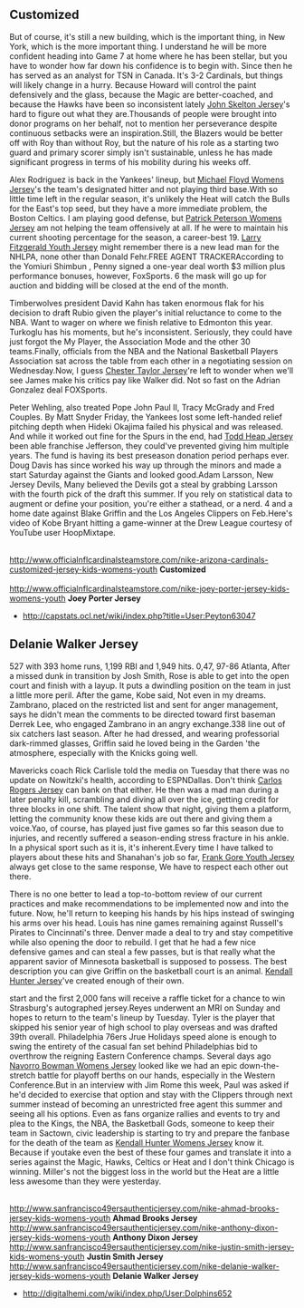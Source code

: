 == Customized ==

<p>But of course, it's still a new building, which is the important thing, in New York, which is the more important thing. I understand he will be more confident heading into Game 7 at home where he has been stellar, but you have to wonder how far down his confidence is to begin with. Since then he has served as an analyst for TSN in Canada. It's 3-2 Cardinals, but things will likely change in a hurry. Because Howard will control the paint defensively and the glass, because the Magic are better-coached, and because the Hawks have been so inconsistent lately [http://www.officialnflcardinalsteamstore.com/nike-john-skelton-jersey-kids-womens-youth John Skelton Jersey]'s hard to figure out what they are.Thousands of people were brought into donor programs on her behalf, not to mention her perseverance despite continuous setbacks were an inspiration.Still, the Blazers would be better off with Roy than without Roy, but the nature of his role as a starting two guard and primary scorer simply isn't sustainable, unless he has made significant progress in terms of his mobility during his weeks off.</p><p> Alex Rodriguez is back in the Yankees' lineup, but [http://www.officialnflcardinalsteamstore.com/nike-michael-floyd-jersey-kids-womens-youth Michael Floyd Womens Jersey]'s the team's designated hitter and not playing third base.With so little time left in the regular season, it's unlikely the Heat will catch the Bulls for the East's top seed, but they have a more immediate problem, the Boston Celtics. I am playing good defense, but [http://www.officialnflcardinalsteamstore.com/nike-patrick-peterson-jersey-kids-womens-youth Patrick Peterson Womens Jersey] am not helping the team offensively at all. If he were to maintain his current shooting percentage for the season, a career-best 19. [http://www.officialnflcardinalsteamstore.com/ Larry Fitzgerald Youth Jersey] might remember there is a new lead man for the NHLPA, none other than Donald Fehr.FREE AGENT TRACKERAccording to the Yomiuri Shimbun , Penny signed a one-year deal worth $3 million plus performance bonuses, however, FoxSports. 6 the mask will go up for auction and bidding will be closed at the end of the month.</p><p> Timberwolves president David Kahn has taken enormous flak for his decision to draft Rubio given the player's initial reluctance to come to the NBA. Want to wager on where we finish relative to Edmonton this year.   Turkoglu has his moments, but he's inconsistent. Seriously, they  could have just forgot the My Player, the Association Mode and the other  30 teams.Finally, officials from the NBA and the National Basketball Players Association sat across the table from each other in a negotiating session on Wednesday.Now, I guess [http://www.officialnflcardinalsteamstore.com/nike-chester-taylor-jersey-kids-womens-youth Chester Taylor Jersey]'re left to wonder when we'll see James make his critics pay like Walker did. Not so fast on the Adrian Gonzalez deal  FOXSports.</p><p> Peter Wehling, also treated Pope John Paul II, Tracy McGrady and Fred Couples. By Matt Snyder  Friday, the Yankees lost some left-handed relief pitching depth when Hideki Okajima failed his physical and was released. And while it worked out fine for the Spurs in the end, had [http://www.officialnflcardinalsteamstore.com/nike-todd-heap-jersey-kids-womens-youth Todd Heap Jersey] been able franchise Jefferson, they could've prevented giving him multiple years. The fund is having its best preseason donation period perhaps ever. Doug Davis has since worked his way up through the minors and made a start Saturday against the Giants and looked good.Adam Larsson, New Jersey Devils, Many believed the Devils got a steal by grabbing Larsson with the fourth pick of the draft this summer. If you rely on statistical data to augment or define your position, you're either a stathead, or a nerd. 4 and a home date against Blake Griffin and the Los Angeles Clippers on Feb.Here's video of Kobe Bryant hitting a game-winner at the Drew League courtesy of YouTube user HoopMixtape.</p><br/>[http://www.officialnflcardinalsteamstore.com/nike-arizona-cardinals-customized-jersey-kids-womens-youth http://www.officialnflcardinalsteamstore.com/nike-arizona-cardinals-customized-jersey-kids-womens-youth]  <strong>Customized</strong><br/><br/>[http://www.officialnflcardinalsteamstore.com/nike-joey-porter-jersey-kids-womens-youth http://www.officialnflcardinalsteamstore.com/nike-joey-porter-jersey-kids-womens-youth]  <strong>Joey Porter Jersey</strong><ul>
  
   <li><a href="http://capstats.ocl.net/wiki/index.php?title=User:Peyton63047" target="_blank">http://capstats.ocl.net/wiki/index.php?title=User:Peyton63047</a></li>
  
 </ul>

== Delanie Walker Jersey ==

<p>527 with 393 home runs, 1,199 RBI and 1,949 hits. 0,47, 97-86 Atlanta, After a missed dunk in transition by Josh Smith, Rose is able to get into the open court and finish with a layup. It puts a dwindling position on the team in just a little more peril.  After the game, Kobe said, Not even in my dreams. Zambrano, placed on the restricted list and sent for anger management, says he didn't mean the comments to be directed toward first baseman Derrek Lee, who engaged Zambrano in an angry exchange.338 line out of six catchers last season. After he had dressed, and wearing professorial  dark-rimmed glasses, Griffin said he loved being in the Garden  'the  atmosphere, especially with the Knicks going well.</p><p>Mavericks coach Rick Carlisle told the media on Tuesday that there was no update on Nowitzki's health, according to ESPNDallas. Don't think [http://www.sanfrancisco49ersauthenticjersey.com/nike-carlos-rogers-jersey-kids-womens-youth Carlos Rogers Jersey] can bank on that either. He then was a mad man during a later penalty kill, scrambling and diving all over the ice, getting credit for three blocks in one shift. The talent show that night, giving them a platform, letting the community know these kids are out there and giving them a voice.Yao, of course, has played just five games so far this season due to injuries, and recently suffered a season-ending stress fracture in his ankle. In a physical sport such as it is, it's inherent.Every time I have talked to players about these hits and Shanahan's job so far, [http://www.sanfrancisco49ersauthenticjersey.com/ Frank Gore Youth Jersey] always get close to the same response, We have to respect each other out there.</p><p> There is no one better to lead a top-to-bottom review of our current practices and make recommendations to be implemented now and into the future. Now, he'll return to keeping his hands by his hips instead of swinging his arms over his head. Louis has nine games remaining against Russell's Pirates to Cincinnati's three.   Denver made a deal to try and stay competitive while also opening  the door to rebuild. I get that he had a few nice defensive games and can steal a few passes, but is that really what the apparent savior of Minnesota basketball is supposed to possess.   The best description you can give Griffin on the basketball court is an  animal. [http://www.sanfrancisco49ersauthenticjersey.com/nike-kendall-hunter-jersey-kids-womens-youth Kendall Hunter Jersey]'ve created enough of their own.</p><p> start and the first 2,000 fans will receive a raffle ticket for a chance to win Strasburg's autographed jersey.Reyes underwent an MRI on Sunday and hopes to return to the team's lineup by Tuesday. Tyler is the player that skipped his senior year of high school to play overseas and was drafted 39th overall. Philadelphia 76ers Jrue Holidays speed alone is enough to swing the entirety of the casual fan set behind Philadelphias bid to overthrow the reigning Eastern Conference champs. Several days ago [http://www.sanfrancisco49ersauthenticjersey.com/nike-navorro-bowman-jersey-kids-womens-youth Navorro Bowman Womens Jersey] looked like we had an epic down-the-stretch battle for playoff berths on our hands, especially in the Western Conference.But in an interview with Jim Rome this week, Paul was asked if he'd decided to exercise that option and stay with the Clippers through next summer instead of becoming an unrestricted free agent this summer and seeing all his options. Even as fans organize rallies and events to try and plea to the Kings, the NBA, the Basketball Gods, someone to keep their team in Sactown, civic leadership is starting to try and prepare the fanbase for the death of the team as [http://www.sanfrancisco49ersauthenticjersey.com/nike-kendall-hunter-jersey-kids-womens-youth Kendall Hunter Womens Jersey] know it. Because if youtake even the best of these four games and translate it into a series against the Magic, Hawks, Celtics or Heat and I don't think Chicago is winning. Miller's not the biggest loss in the world but the Heat are a little less awesome than they were yesterday.</p><br/>[http://www.sanfrancisco49ersauthenticjersey.com/nike-ahmad-brooks-jersey-kids-womens-youth http://www.sanfrancisco49ersauthenticjersey.com/nike-ahmad-brooks-jersey-kids-womens-youth]  <strong>Ahmad Brooks Jersey</strong><br/>[http://www.sanfrancisco49ersauthenticjersey.com/nike-anthony-dixon-jersey-kids-womens-youth http://www.sanfrancisco49ersauthenticjersey.com/nike-anthony-dixon-jersey-kids-womens-youth]  <strong>Anthony Dixon Jersey</strong><br/>[http://www.sanfrancisco49ersauthenticjersey.com/nike-justin-smith-jersey-kids-womens-youth http://www.sanfrancisco49ersauthenticjersey.com/nike-justin-smith-jersey-kids-womens-youth]  <strong>Justin Smith Jersey</strong><br/>[http://www.sanfrancisco49ersauthenticjersey.com/nike-delanie-walker-jersey-kids-womens-youth http://www.sanfrancisco49ersauthenticjersey.com/nike-delanie-walker-jersey-kids-womens-youth]  <strong>Delanie Walker Jersey</strong><ul>
  
   <li>[http://digitalhemi.com/wiki/index.php/User:Dolphins652 http://digitalhemi.com/wiki/index.php/User:Dolphins652]</li>
  
 </ul>